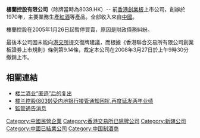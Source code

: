 '''樓蘭控股有限公司'''（除牌當時為8039.HK）-- 前[[香港創業板|香港創業板]]上市公司，創辦於1970年，主要業務生產[[紅酒|紅酒]]等產品。全部收入來自[[中國|中國]]。

樓蘭控股在2005年1月26日起暫停買賣，原因是財政債務糾紛。

最後本公司因未能向[[港交所|港交所]]提交復牌建議，而根據《香港聯合交易所有限公司創業板證券上市規則》條例第9.14條，裁定本公司在2008年3月27日於上午9時30分撤銷上市。

==相關連結==
*[https://web.archive.org/web/20110519084940/http://www.bozhounet.cn/jiuxiang/1/200804131/1455071.shtml 楼兰酒业“匿迹”后的复出]
*[http://business.sohu.com/20070416/n249471434.shtml 楼兰控股(8039)受内地银行接管通知困扰,再度延发两年业绩] {{Wayback|url=http://business.sohu.com/20070416/n249471434.shtml |date=20160304204925 }}
*[http://www.hkexnews.hk/listedco/listconews/gem/20080325/GLN20080325035_C.pdf 監管通告消息]

[[Category:中國民營企業|Category:中國民營企業]]
[[Category:香港交易所已除牌公司|Category:香港交易所已除牌公司]]
[[Category:新疆公司|Category:新疆公司]]
[[Category:中國已結業公司|Category:中國已結業公司]]
[[Category:中国制酒商|Category:中国制酒商]]